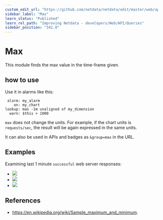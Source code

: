 ```yaml
---
custom_edit_url: "https://github.com/netdata/netdata/edit/master/web/api/queries/max/README.md"
sidebar_label: "Max"
learn_status: "Published"
learn_rel_path: "Improving Netdata - developers/Web/API/Queries"
sidebar_position: "342.0"
---
```



# Max

This module finds the max value in the time-frame given.

## how to use

Use it in alarms like this:

```
 alarm: my_alarm
    on: my_chart
lookup: max -1m unaligned of my_dimension
  warn: $this > 1000
```

`max` does not change the units. For example, if the chart units is `requests/sec`, the result
will be again expressed in the same units. 

It can also be used in APIs and badges as `&group=max` in the URL.

## Examples

Examining last 1 minute `successful` web server responses:

-   ![](https://registry.my-netdata.io/api/v1/badge.svg?chart=web_log_nginx.response_statuses&options=unaligned&dimensions=success&group=min&after=-60&label=min)
-   ![](https://registry.my-netdata.io/api/v1/badge.svg?chart=web_log_nginx.response_statuses&options=unaligned&dimensions=success&group=average&after=-60&label=average)
-   ![](https://registry.my-netdata.io/api/v1/badge.svg?chart=web_log_nginx.response_statuses&options=unaligned&dimensions=success&group=max&after=-60&label=max&value_color=orange)

## References

-   <https://en.wikipedia.org/wiki/Sample_maximum_and_minimum>.


